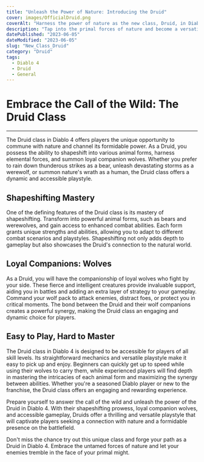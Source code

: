 ```yaml
---
title: "Unleash the Power of Nature: Introducing the Druid"
cover: images/OfficialDruid.png
coverAlt: "Harness the power of nature as the new class, Druid, in Diablo 4"
description: "Tap into the primal forces of nature and become a versatile shapeshifter with the new Druid class in Diablo 4."
datePublished: "2023-06-05"
dateModified: "2023-06-05"
slug: "New_Class_Druid"
category: "Druid"
tags:
  - Diablo 4
  - Druid
  - General
---
```


# Embrace the Call of the Wild: The Druid Class
---
The Druid class in Diablo 4 offers players the unique opportunity to commune with nature and channel its formidable power. As a Druid, you possess the ability to shapeshift into various animal forms, harness elemental forces, and summon loyal companion wolves. Whether you prefer to rain down thunderous strikes as a bear, unleash devastating storms as a werewolf, or summon nature's wrath as a human, the Druid class offers a dynamic and accessible playstyle.

## Shapeshifting Mastery
One of the defining features of the Druid class is its mastery of shapeshifting. Transform into powerful animal forms, such as bears and werewolves, and gain access to enhanced combat abilities. Each form grants unique strengths and abilities, allowing you to adapt to different combat scenarios and playstyles. Shapeshifting not only adds depth to gameplay but also showcases the Druid's connection to the natural world.

## Loyal Companions: Wolves
As a Druid, you will have the companionship of loyal wolves who fight by your side. These fierce and intelligent creatures provide invaluable support, aiding you in battles and adding an extra layer of strategy to your gameplay. Command your wolf pack to attack enemies, distract foes, or protect you in critical moments. The bond between the Druid and their wolf companions creates a powerful synergy, making the Druid class an engaging and dynamic choice for players.

## Easy to Play, Hard to Master
The Druid class in Diablo 4 is designed to be accessible for players of all skill levels. Its straightforward mechanics and versatile playstyle make it easy to pick up and enjoy. Beginners can quickly get up to speed while using their wolves to carry them, while experienced players will find depth in mastering the intricacies of each animal form and maximizing the synergy between abilities. Whether you're a seasoned Diablo player or new to the franchise, the Druid class offers an engaging and rewarding experience.

Prepare yourself to answer the call of the wild and unleash the power of the Druid in Diablo 4. With their shapeshifting prowess, loyal companion wolves, and accessible gameplay, Druids offer a thrilling and versatile playstyle that will captivate players seeking a connection with nature and a formidable presence on the battlefield.

Don't miss the chance try out this unique class and forge your path as a Druid in Diablo 4. Embrace the untamed forces of nature and let your enemies tremble in the face of your primal might.